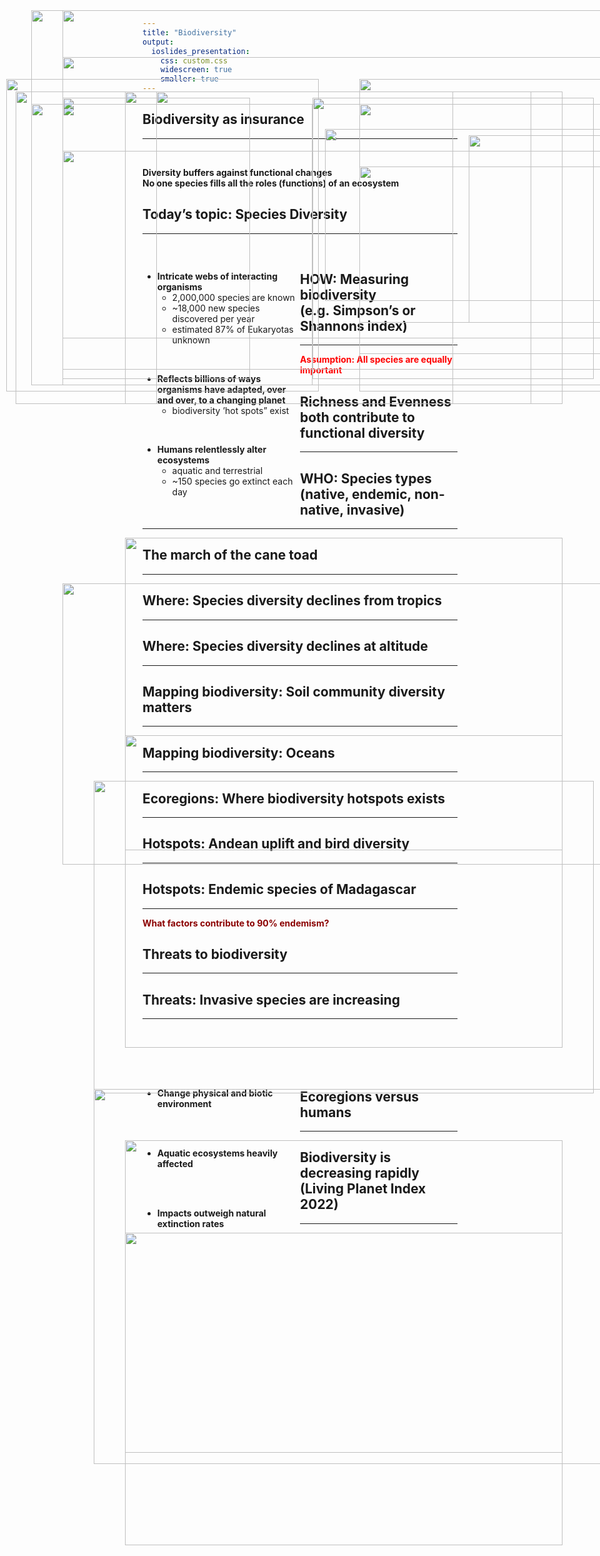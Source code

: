 ```yaml
---
title: "Biodiversity"
output: 
  ioslides_presentation:
    css: custom.css
    widescreen: true
    smaller: true
---
```


##

<IMG STYLE="position:absolute; TOP:50px; LEFT:50px; WIDTH:1000px; HEIGHT:600px" SRC="images/components.jpg">

## 

<IMG STYLE="position:absolute; TOP:50px; LEFT:100px; WIDTH:900px; HEIGHT:600px" SRC="images/diversity_role.jpg">

## Biodiversity as insurance
<hr>
<br/>

<div class="item-absolute">**Diversity buffers against functional changes**</div>
</div>

<div class="item-absolute2">**No one species fills all the roles (functions)  of an ecosystem**</div>

<IMG STYLE="position:absolute; TOP:275px; LEFT:100px; WIDTH:900px; HEIGHT:350px" SRC="images/redund.jpg">

<!-- ## Genetic diversity bottlenecked for bees -->
<!-- <hr> -->

<!-- <IMG STYLE="position:absolute; TOP:200px; LEFT:25px; WIDTH:650px; HEIGHT:400px" SRC="images/bees.jpg"> -->

<!-- <IMG STYLE="position:absolute; TOP:250px; LEFT:750px; WIDTH:300px; HEIGHT:300px" SRC="images/bees90percent.jpg"> -->

## Today's topic: Species Diversity
<hr>
<br/>

<div style="float: left; width: 50%;">

* **Intricate webs of interacting organisms**
    + 2,000,000 species are known 
    + ~18,000 new species discovered per year
    + estimated 87% of Eukaryotas unknown

<br/>

* **Reflects billions of ways organisms have adapted, over and over, to a changing planet**
    + biodiversity 'hot spots" exist
    
<br/>

* **Humans relentlessly alter ecosystems**
    + aquatic and terrestrial
    + ~150 species go extinct each day
    
 </div>
 
<IMG STYLE="position:absolute; TOP:300px; LEFT:575px; WIDTH:475px; HEIGHT:250px" SRC="images/animals_biodiverse.jpg">

## HOW: Measuring biodiversity (e.g. Simpson's or Shannons index)
<hr>
<span style="color:red">**Assumption: All species are equally important**</span>

<IMG STYLE="position:absolute; TOP:200px; LEFT:100px; WIDTH:900px; HEIGHT:450px" SRC="images/diversity_example.jpeg">

<!-- <IMG STYLE="position:absolute; TOP:500px; LEFT:40px; WIDTH:600px; HEIGHT:200px" SRC="images/simpson-index.jpeg"> -->

<!-- <IMG STYLE="position:absolute; TOP:325px; LEFT:675px; WIDTH:350px; HEIGHT:250px" SRC="images/simpsons_ex.png"> -->

## Richness and Evenness both contribute to functional diversity
<hr>

<IMG STYLE="position:absolute; TOP:160px; LEFT:10px; WIDTH:500px; HEIGHT:500px" SRC="images/richeven.jpg">

<IMG STYLE="position:absolute; TOP:240px; LEFT:520px; WIDTH:550px; HEIGHT:275px" SRC="images/field.jpg">

<!-- ## Species diversity is also a balance -->
<!-- <hr> -->

<!-- <IMG STYLE="position:absolute; TOP:200px; LEFT:50px; WIDTH:400px; HEIGHT:400px" SRC="images/amazon_new.jpg"> -->

<!-- <IMG STYLE="position:absolute; TOP:200px; LEFT:500px; WIDTH:600px; HEIGHT:400px" SRC="images/extinction4.jpg"> -->

## WHO: Species types (native, endemic, non-native, invasive)
<hr>

<IMG STYLE="position:absolute; TOP:180x; LEFT:200px; WIDTH:700px; HEIGHT:500px" SRC="images/australia_species.jpg">

## The march of the cane toad
<hr>

<IMG STYLE="position:absolute; TOP:225x; LEFT:100px; WIDTH:900px; HEIGHT:450px" SRC="images/canetoad.png">

<!-- ## Exotic vs Invasive -->
<!-- <hr> -->

<!-- <IMG STYLE="position:absolute; TOP:250x; LEFT:50px; WIDTH:450px; HEIGHT:450px" SRC="images/exotic.jpg"> -->

<!-- <IMG STYLE="position:absolute; TOP:250x; LEFT:550px; WIDTH:450px; HEIGHT:450px" SRC="images/ninja_turtles.jpg"> -->

##  

<IMG STYLE="position:absolute; TOP:50px; LEFT:100px; WIDTH:900px; HEIGHT:600px" SRC="images/non-native.png">

## Where: Species diversity declines from tropics
<hr>

<IMG STYLE="position:absolute; TOP:180px; LEFT:200px; WIDTH:700px; HEIGHT:500px" SRC="images/biomes2.png">

## Where: Species diversity declines at altitude
<hr>

<IMG STYLE="position:absolute; TOP:180px; LEFT:250px; WIDTH:600px; HEIGHT:500px" SRC="images/altitude.jpg">

## Mapping biodiversity: Soil community diversity matters
<hr>

<IMG STYLE="position:absolute; TOP:180x; LEFT:200px; WIDTH:700px; HEIGHT:500px" SRC="images/soil_biodiversity.jpg">

## Mapping biodiversity: Oceans
<hr>

<IMG STYLE="position:absolute; TOP:180x; LEFT:150px; WIDTH:800px; HEIGHT:500px" SRC="images/ocean_richness.jpg">

## Ecoregions: Where biodiversity hotspots exists
<hr>
<IMG STYLE="position:absolute; TOP:200px; LEFT:100px; WIDTH:900px; HEIGHT:450px" SRC="images/ecoregions.jpg">

<!-- ## Hotspots: Endemic freshwater fish in the USA -->
<!-- <hr> -->

<!-- <IMG STYLE="position:absolute; TOP:180x; LEFT:200px; WIDTH:700px; HEIGHT:500px" SRC="images/fish_endemics.jpg"> -->

## Hotspots: Andean uplift and bird diversity
<hr>

<IMG STYLE="position:absolute; TOP:190px; LEFT:100px; WIDTH:300px; HEIGHT:450px" SRC="images/andes2.jpg">

<IMG STYLE="position:absolute; TOP:190px; LEFT:500px; WIDTH:450px; HEIGHT:450px" SRC="images/endemic_birds.jpg">

## Hotspots: Endemic species of Madagascar
<hr>
<span style="color:darkred">**What factors contribute to 90% endemism?**</span>

<IMG STYLE="position:absolute; TOP:180px; LEFT:25px; WIDTH:700px; HEIGHT:500px" SRC="images/madagascar.png">

<IMG STYLE="position:absolute; TOP:250px; LEFT:750px; WIDTH:300px; HEIGHT:300px" SRC="images/madagascar2.jpg">

<!-- ## Biodiversity hotspots: species -->
<!-- <hr> -->

<!-- <IMG STYLE="position:absolute; TOP:180x; LEFT:200px; WIDTH:700px; HEIGHT:500px" SRC="images/Biodiversity_Hotspots_Map.jpg" -->

<!-- ## Mapping biodiversity: Plants -->
<!-- <hr> -->

<!-- <IMG STYLE="position:absolute; TOP:180x; LEFT:200px; WIDTH:700px; HEIGHT:500px" SRC="images/plant_global.png" -->

<!-- ## Mapping biodiversity: Animals -->

<!-- <IMG STYLE="position:absolute; TOP:180x; LEFT:200px; WIDTH:700px; HEIGHT:500px" SRC="images/animals_biodiverse.jpg"> -->

## Threats to biodiversity
<hr>

<IMG STYLE="position:absolute; TOP:200px; LEFT:50px; WIDTH:450px; HEIGHT:450px" SRC="images/biodiversity_threats.jpg">

<IMG STYLE="position:absolute; TOP:160px; LEFT:575px; WIDTH:500px; HEIGHT:500px" SRC="images/crops.gif">

## Threats: Invasive species are increasing
<hr>
<br/> 
<br/>
<br/>
<br/>

<div style="float: left; width: 50%;">

* **Change physical and biotic environment**

<br/>
<br/>

* **Aquatic ecosystems heavily affected**

<br/>
<br/>

* **Impacts outweigh natural extinction rates**
 </div>

<IMG STYLE="position:absolute; TOP:200px; LEFT:575px; WIDTH:425px; HEIGHT:400px" SRC="images/invasives3.png">

##

<IMG STYLE="position:absolute; TOP:125px; LEFT:100px; WIDTH:900px; HEIGHT:450px" SRC="images/species_ship.jpg">

##
<IMG STYLE="position:absolute; TOP:25x; LEFT:150px; WIDTH:900px; HEIGHT:600px" SRC="images/ecoregion_status.jpg">

## Ecoregions versus humans
<hr>

<IMG STYLE="position:absolute; TOP:180x; LEFT:200px; WIDTH:700px; HEIGHT:500px" SRC="images/World-Population-Density.png">

## Biodiversity is decreasing rapidly (Living Planet Index 2022)
<hr>

<IMG STYLE="position:absolute; TOP:180x; LEFT:200px; WIDTH:700px; HEIGHT:500px" SRC="images/vertebrate.jpg">

<!-- ## Homogenization: ecosystems losing their uniqueness -->
<!-- <hr> -->
<!-- <br/> -->
<!-- <br/> -->

<!-- <div style="float: left; width: 55%;"> -->

<!-- * **Replacement of native species** -->
<!--     + invasives are highly competitive -->

<!-- <br/> -->

<!-- * **Taxonomic homogenization** -->
<!--     + increased similarity of species -->
<!--     + plants, insect, fish, birds & mammals -->

<!-- <br/> -->

<!-- * **Biotic homogenization tied to humans** -->
<!--     + landscape simplification -->
<!--     + habitat loss -->

<!-- </div> -->

<!-- <IMG STYLE="position:absolute; TOP:225px; LEFT:600px; WIDTH:400px; HEIGHT:400px" SRC="images/blender.jpg"> -->

<!-- ## Homogenization: Megafauna -->
<!-- <hr> -->

<!-- <IMG STYLE="position:absolute; TOP:200px; LEFT:25px; WIDTH:600px; HEIGHT:400px" SRC="images/lostmega.jpeg"> -->

<!-- <IMG STYLE="position:absolute; TOP:250px; LEFT:650px; WIDTH:400px; HEIGHT:300px" SRC="images/cows.png"> -->

<!-- ## -->

<!-- <IMG STYLE="position:absolute; TOP:25px; LEFT:75px; WIDTH:950px; HEIGHT:600px" SRC="images/newtree.jpg"> -->

<!-- ## Homogenization: USA? -->
<!-- <hr> -->
<!-- <IMG STYLE="position:absolute; TOP:180x; LEFT:200px; WIDTH:700px; HEIGHT:500px" SRC="images/usa_diverse.png"> -->

<!-- ## Biodiversity in a changing world -->
<!-- <hr> -->

<!-- <IMG STYLE="position:absolute; TOP:180x; LEFT:200px; WIDTH:700px; HEIGHT:500px" SRC="images/biodiversity_redistribution.jpg"> -->

<!-- ## Are we experiencing a new mass extinction? -->
<!-- <hr> -->

<!-- <IMG STYLE="position:absolute; TOP:180px; LEFT:250px; WIDTH:600px; HEIGHT:500px" SRC="images/extinction2.png"> -->

<!-- ## Extinction versus humans -->
<!-- <hr> -->

<!-- <IMG STYLE="position:absolute; TOP:200x; LEFT:100px; WIDTH:900px; HEIGHT:450px" SRC="images/humans_pop.gif"> -->

<!-- ## -->

<!-- <IMG STYLE="position:absolute; TOP:50px; LEFT:125px; WIDTH:800px; HEIGHT:600px" SRC="images/extinction3.jpg"> -->

<!-- ## -->

<!-- <IMG STYLE="position:absolute; TOP:50px; LEFT:125px; WIDTH:800px; HEIGHT:600px" SRC="images/extinction1.png"> -->

<!-- ## The most vulnerable species -->

<!-- <IMG STYLE="position:absolute; TOP:200px; LEFT:150px; WIDTH:700px; HEIGHT:400px" SRC="images/animals_threat.jpg"> -->

<!-- ## How bad is it? Rates of speciation vs extinction... -->
<!-- <hr> -->

<!-- <div style="float: left; width: 60%;"> -->

<!-- * **Humans drive rapid evolution** -->
<!--     + relocation, domestication and hunting -->
<!--     + novel ecosystem creation -->

<!-- <br/> -->

<!-- * **During Holocene (past 11,000 yrs)** -->
<!--     + extinction and speciation balanced -->
<!--     + Bull and Maron 2016 -->

<!-- <br/> -->

<!-- * **Human influence on speciation rates not quantified** -->
<!--     + listed mechanisms above are known -->

<!-- <br/> -->

<!-- * **Is a 'no net l0ss' conservation strategy acceptable to you?** -->
<!-- </div> -->

<!-- <IMG STYLE="position:absolute; TOP:200px; LEFT:700px; WIDTH:300px; HEIGHT:425px" SRC="images/thomas_book.jpg"> -->